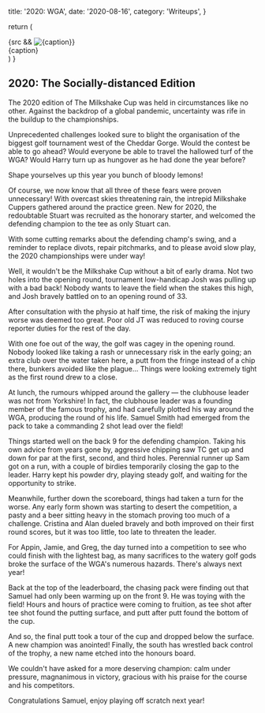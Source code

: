   title: '2020: WGA',
  date: '2020-08-16',
  category: 'Writeups',
}


  return (
    <div className='my-8 max-w-prose'>
      {src && <Image src={src} alt={caption} />}
      <div className='rounded-b-md bg-purple-500/20 p-2'>{caption}</div>
    </div>
  )
}

<PostHero metadata={metadata} />


## 2020: The Socially-distanced Edition


<ImageWithCaption src={teamShot} caption='A mid-pandemic golf competition' />

The 2020 edition of The Milkshake Cup was held in circumstances like no other. Against the backdrop of a global pandemic, uncertainty was rife in the buildup to the championships.

Unprecedented challenges looked sure to blight the organisation of the biggest golf tournament west of the Cheddar Gorge. Would the contest be able to go ahead? Would everyone be able to travel the hallowed turf of the WGA? Would Harry turn up as hungover as he had done the year before?

<AnnualWelcome name='T. R. Clements' year='2019' image={tc2}>
  Shape yourselves up this year you bunch of bloody lemons!
</AnnualWelcome>

Of course, we now know that all three of these fears were proven unnecessary! With overcast skies threatening rain, the intrepid Milkshake Cuppers gathered around the practice green. New for 2020, the redoubtable Stuart was recruited as the honorary starter, and welcomed the defending champion to the tee as only Stuart can.


<ImageWithCaption src={firstTee} caption='Surely not this bloke again?' />

With some cutting remarks about the defending champ's swing, and a reminder to replace divots, repair pitchmarks, and to please avoid slow play, the 2020 championships were under way!


<ImageWithCaption src={noPressure} caption='Fore right!' />

Well, it wouldn't be the Milkshake Cup without a bit of early drama. Not two holes into the opening round, tournament low-handicap Josh was pulling up with a bad back! Nobody wants to leave the field when the stakes this high, and Josh bravely battled on to an opening round of 33.

After consultation with the physio at half time, the risk of making the injury worse was deemed too great. Poor old JT was reduced to roving course reporter duties for the rest of the day.

With one foe out of the way, the golf was cagey in the opening round. Nobody looked like taking a rash or unnecessary risk in the early going; an extra club over the water taken here, a putt from the fringe instead of a chip there, bunkers avoided like the plague... Things were looking extremely tight as the first round drew to a close.

At lunch, the rumours whipped around the gallery — the clubhouse leader was not from Yorkshire! In fact, the clubhouse leader was a founding member of the famous trophy, and had carefully plotted his way around the WGA, producing the round of his life. Samuel Smith had emerged from the pack to take a commanding 2 shot lead over the field!


<ImageWithCaption
  src={chance}
  caption="I think you're going to have to chase him down mate!"
/>

Things started well on the back 9 for the defending champion. Taking his own advice from years gone by, aggressive chipping saw TC get up and down for par at the first, second, and third holes. Perennial runner up Sam got on a run, with a couple of birdies temporarily closing the gap to the leader. Harry kept his powder dry, playing steady golf, and waiting for the opportunity to strike.


<ImageWithCaption
  src={birdiePut}
  caption='Birdies not enough to make up ground!'
/>

Meanwhile, further down the scoreboard, things had taken a turn for the worse. Any early form shown was starting to desert the competition, a pasty and a beer sitting heavy in the stomach proving too much of a challenge. Cristina and Alan dueled bravely and both improved on their first round scores, but it was too little, too late to threaten the leader.

For Appin, Jamie, and Greg, the day turned into a competition to see who could finish with the lightest bag, as many sacrifices to the watery golf gods broke the surface of the WGA's numerous hazards. There's always next year!

Back at the top of the leaderboard, the chasing pack were finding out that Samuel had only been warming up on the front 9. He was toying with the field! Hours and hours of practice were coming to fruition, as tee shot after tee shot found the putting surface, and putt after putt found the bottom of the cup.

And so, the final putt took a tour of the cup and dropped below the surface. A new champion was anointed! Finally, the south has wrestled back control of the trophy, a new name etched into the honours board.

We couldn't have asked for a more deserving champion: calm under pressure, magnanimous in victory, gracious with his praise for the course and his competitors.

Congratulations Samuel, enjoy playing off scratch next year!


<ImageWithCaption src={handshake} caption='Smiles all round!' />


<ImageWithCaption src={champ} caption='The most handsome champion to date' />


<ImageWithCaption
  src={champ2}
  caption='The welcome home committee was most impressed'
/>


<ImageWithCaption src={scores} caption="Who doesn't love the data" />
